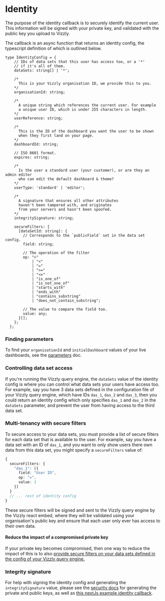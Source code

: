 # Identity

The purpose of the identity callback is to securely identify the current user. This information will be signed with your private key, and validated with the public key you upload to Vizzly.

The callback is an async function that returns an identity config, the typescript definition of which is outlined below.

```tsx
type IdentityConfig = {
    // IDs of data sets that this user has access too, or a '*'
    // if it's all of them.
    dataSets: string[] | '*';

    /*
      This is your Vizzly organisation ID, we provide this to you.
    */
    organisationId: string;

    /*
      A unique string which references the current user. For example
      a unique user ID, which is under 255 characters in length.
    */
    userReference: string;

    /*
      This is the ID of the dashboard you want the user to be shown
      when they first land on your page.
    */
    dashboardId: string;

    // ISO 8601 format.
    expires: string;

    /*
      Is the user a standard user (your customer), or are they an admin editor 
      who can edit the default dashboard & theme?
    */
    userType: 'standard' | 'editor';

    /*
      A signature that ensures all other attributes
      haven't been tampered with, and originates
      from your servers and hasn't been spoofed.
    */
    integritySignature: string;

    secureFilters: {
      [dataSetId: string]: {
        // Corresponds to the `publicField` set in the data set config.
        field: string;

        // The operation of the filter
        op: ">"
            | "<"
            | "="
            | ">="
            | "<="
            | "is_one_of"
            | "is_not_one_of"
            | "starts_with"
            | "ends_with"
            | "contains_substring"
            | "does_not_contain_substring";

        // The value to compare the field too.
        value: any;
      }[];
    };
  };
```

### Finding parameters
To find your `organisationId` and `initialDashboard` values of your live dashboards, see the [parameters](/parameters) doc.

### Controlling data set access
If you're running the Vizzly query engine, the `dataSets` value of the identity config is where you can control what data sets your
users have access too. For example, say you have 3 data sets defined in the configuration file of your Vizzly query engine, which have IDs
`das_1`, `das_2` and `das_3`, then you could return an identity config which only specifies `das_1` and `das_2` in the `dataSets` parameter, and
prevent the user from having access to the third data set.

### Multi-tenancy with secure filters
To secure access to your data sets, you must provide a list of secure filters for each data set that is available to the user. For example, say you have
a data set with an ID of `das_1`, and you want to only show users there own data from this data set, you might specify a `secureFilters` value of:

```ts
{
  secureFilters: {
    "das_1": [{
      field: "User ID",
      op: "=",
      value: 1
    }]
  }
  // ... rest of identity config
}
```

These secure filters will be signed and sent to the Vizzly query engine by the Vizzly react embed, where they will be validated using your organisation's public key and ensure that each user only ever has access to their own data.

#### Reduce the impact of a compromised private key
If your private key becomes compromised, then one way to reduce the impact of this is to also [provide secure filters on your data sets defined in the config of your Vizzly query engine.](/query-engines/self-hosted-query-engine#optional-secure-filter-guards)

### Integrity signature
For help with signing the identity config and generating the `integritySignature` value, please see the [security docs](/security) for generating the private and public keys, as well as [this nextJs example identity callback](https://github.com/vizzly-co/library-examples/blob/90026e292e021172608a7262cbf40a4f737bac7e/examples/next-js/pages/api/identity.js#L30-L58).
